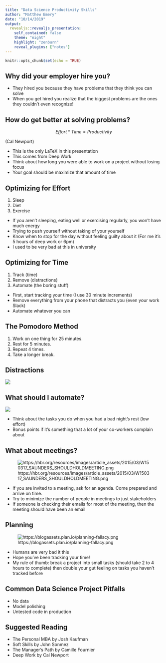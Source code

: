```yaml
---
title: "Data Science Productivity Skills"
author: "Matthew Emery"
date: "10/14/2019"
output: 
  revealjs::revealjs_presentation:
    self_contained: false
    theme: "night"
    highlight: "zenburn"
    reveal_plugins: ["notes"]
---
```


```r
knitr::opts_chunk$set(echo = TRUE)
```


## Why did your employer hire you?


<aside class="notes">
 - They hired you because they have problems that they think you can solve
 - When you get hired you realize that the biggest problems are the ones they couldn't even recognize!
</aside>

## How do get better at solving problems?

   $$Effort * Time = Productivity$$

(Cal Newport)

<aside class ="notes">
 - This is the only LaTeX in this presentation
 - This comes from Deep Work
 - Think about how long you were able to work on a project without losing focus
 - Your goal should be maximize that amount of time
</aside>

## Optimizing for Effort

 1. Sleep
 2. Diet
 3. Exercise

<aside class="notes">
 - If you aren't sleeping, eating well or exercising regularly, you won't have much energy
 - Trying to push yourself without taking of your yourself
 - Know when to stop for the day without feeling guilty about it (For me it's 5 hours of deep work or 6pm)
 - I used to be very bad at this in university
</aside>


## Optimizing for Time

 1. Track (time)
 2. Remove (distractions)
 3. Automate (the boring stuff)

<aside class = "notes">
 - First, start tracking your time (I use 30 minute increments)
 - Remove everything from your phone that distracts you (even your work Slack)
 - Automate whatever you can
</aside> 

## The Pomodoro Method

 1. Work on one thing for 25 minutes.
 2. Rest for 5 minutes.
 3. Repeat 4 times.
 4. Take a longer break.

## Distractions

![](./img/noti_devil.gif)


## What should I automate?

![](./img/xkcd.png)


<aside class = "notes">
 - Think about the tasks you do when you had a bad night's rest (low effort)
 - Bonus points if it's something that a lot of your co-workers complain about
</aside>

## What about meetings?

![https://hbr.org/resources/images/article_assets/2015/03/W150317_SAUNDERS_SHOULDHOLDMEETING.png](./img/hold-a-meeting.png)

<aside class = "notes">
 - If you are invited to a meeting, ask for an agenda. Come prepared and arrive on time.
 - Try to minimize the number of people in meetings to just stakeholders
 - If someone is checking their emails for most of the meeting, then the meeting should have been an email
</aside>

## Planning

![https://blogassets.plan.io/planning-fallacy.png](./img/planning-fallacy.png)


<aside class="note">
 - Humans are very bad it this
 - Hope you've been tracking your time!
 - My rule of thumb: break a project into small tasks (should take 2 to 4 hours to complete) then double your gut feeling on tasks you haven't tracked before
</aside>

## Common Data Science Project Pitfalls

 - No data
 - Model polishing
 - Untested code in production

## Suggested Reading

 - The Personal MBA by Josh Kaufman
 - Soft Skills by John Sonmez
 - The Manager's Path by Camille Fournier
 - Deep Work by Cal Newport